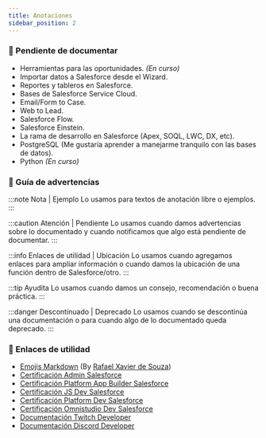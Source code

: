 ```yaml
---
title: Anotaciones
sidebar_position: 2
---
```


### :blue_book: Pendiente de documentar
* Herramientas para las oportunidades. *(En curso)*
* Importar datos a Salesforce desde el Wizard.
* Reportes y tableros en Salesforce.
* Bases de Salesforce Service Cloud.
* Email/Form to Case.
* Web to Lead.
* Salesforce Flow.
* Salesforce Einstein.
* La rama de desarrollo en Salesforce (Apex, SOQL, LWC, DX, etc).
* PostgreSQL (Me gustaría aprender a manejarme tranquilo con las bases de datos).
* Python *(En curso)*

### :closed_book: Guía de advertencias

:::note Nota | Ejemplo
Lo usamos para textos de anotación libre o ejemplos.
:::

:::caution Atención | Pendiente 
Lo usamos cuando damos advertencias sobre lo documentado y cuando notificamos que algo está pendiente de documentar.
:::

:::info Enlaces de utilidad | Ubicación
Lo usamos cuando agregamos enlaces para ampliar información o cuando damos la ubicación de una función dentro de Salesforce/otro.
:::

:::tip Ayudita
Lo usamos cuando damos un consejo, recomendación o buena práctica.
:::

:::danger Descontinuado | Deprecado
Lo usamos cuando se descontinúa una documentación o para cuando algo de lo documentado queda deprecado.
:::

### :rocket: Enlaces de utilidad
* [Emojis Markdown](https://gist.github.com/rxaviers/7360908) (By [Rafael Xavier de Souza](https://github.com/rxaviers))
* [Certificación Admin Salesforce](https://trailhead.salesforce.com/es-MX/users/strailhead/trailmixes/prepare-for-your-salesforce-administrator-credential) 
* [Certificación Platform App Builder Salesforce](https://trailhead.salesforce.com/es-MX/users/strailhead/trailmixes/prepare-for-your-salesforce-platform-app-builder-credential)
* [Certificación JS Dev Salesforce](https://trailhead.salesforce.com/es-MX/users/strailhead/trailmixes/prepare-for-your-salesforce-javascript-developer-i-credential)
* [Certificación Platform Dev Salesforce](https://trailhead.salesforce.com/es-MX/users/strailhead/trailmixes/prepare-for-your-salesforce-platform-developer-i-credential)
* [Certificación Omnistudio Dev Salesforce](https://trailhead.salesforce.com/es-MX/users/strailhead/trailmixes/prepare-for-your-salesforce-omni-studio-developer-credential)
* [Documentación Twitch Developer](https://dev.twitch.tv/docs/)
* [Documentación Discord Developer](https://discord.com/developers/docs/intro)